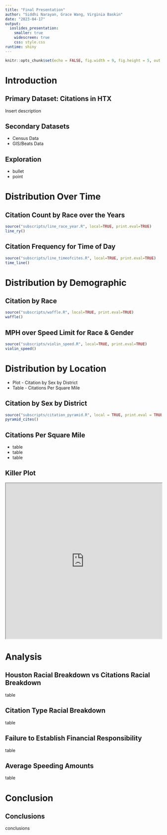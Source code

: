 ```yaml
---
title: "Final Presentation"
author: "Siddhi Narayan, Grace Wang, Virginia Baskin"
date: "2023-04-17"
output: 
  ioslides_presentation:
    smaller: true
    widescreen: true
    css: style.css
runtime: shiny
---
```


```r
knitr::opts_chunk$set(echo = FALSE, fig.width = 9, fig.height = 5, out.width = "100%")
```

# Introduction

## Primary Dataset: Citations in HTX
Insert description

## Secondary Datasets
* Census Data
* GIS/Beats Data


## Exploration
- bullet 
- point

# Distribution Over Time

## Citation Count by Race over the Years {.smaller}
```r
source("subscripts/line_race_year.R", local=TRUE, print.eval=TRUE)
line_ry()
```

## Citation Frequency for Time of Day {.smaller}
```r
source("subscripts/line_timeofcites.R", local=TRUE, print.eval=TRUE)
time_line()
```

# Distribution by Demographic

## Citation by Race {.smaller}
```r
source("subscripts/waffle.R", local=TRUE, print.eval=TRUE)
waffle()
```

## MPH over Speed Limit for Race & Gender {.smaller}
```r
source("subscripts/violin_speed.R", local=TRUE, print.eval=TRUE)
violin_speed()
```

# Distribution by Location
* Plot - Citation by Sex by District 
* Table - Citations Per Square Mile 

## Citation by Sex by District {.smaller}
```r
source("subscripts/citation_pyramid.R", local = TRUE, print.eval = TRUE)
pyramid_cites()
```

## Citations Per Square Mile {.smaller}
* table
* table 
* table

## Killer Plot
<iframe src="http://127.0.0.1:5290" width="100%" height="500px"></iframe>

# Analysis

## Houston Racial Breakdown vs Citations Racial Breakdown {.smaller}
table

## Citation Type Racial Breakdown {.smaller}
table

## Failure to Establish Financial Responsibility {.smaller}
table

## Average Speeding Amounts {.smaller}
table

# Conclusion

## Conclusions
conclusions

